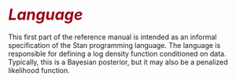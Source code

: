 # <i style="font-size: 110%; color:#990017;">Language</i> {-}

This first part of the reference manual is intended as an informal
specification of the Stan programming language.  The language is
responsible for defining a log density function conditioned on data.
Typically, this is a Bayesian posterior, but it may also be a
penalized likelihood function.